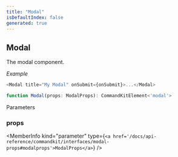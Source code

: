 ```yaml
---
title: "Modal"
isDefaultIndex: false
generated: true
---
```



<!-- This file was generated from the CommandKit source. Do not modify. Instead, re-run the "docgen" script -->


## Modal

<GenerationInfo sourceFile="packages/commandkit/src/components/interactive/modal/Modal.ts" sourceLine="32" packageName="commandkit" />

The modal component.



*Example*

```ts
<Modal title="My Modal" onSubmit={onSubmit}>...</Modal>
```

```ts title="Signature"
function Modal(props: ModalProps): CommandKitElement<'modal'>
```
Parameters

### props

<MemberInfo kind="parameter" type={`<a href='/docs/api-reference/commandkit/interfaces/modal-props#modalprops'>ModalProps</a>`} />

